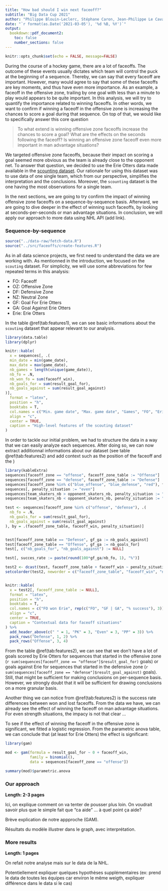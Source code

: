 ```yaml
---
title: "How bad should I win next faceoff?"
subtitle: "Big Data Cup 2021"
author: "Philippe Blouin-Leclerc, Stéphane Caron, Jean-Philippe Le Cavalier et Samuel Perreault"
date: "`r format(as.Date('2021-03-05'), '%d %B, %Y')`"
output:
  bookdown::pdf_document2:
    toc: false
    number_sections: false
---
```


```r
knitr::opts_chunk$set(echo = FALSE, message=FALSE)
```

During the course of a hockey game, there are a lot of faceoffs. The outcome of these events usually dictates which team will control the puck at the beginning of a sequence. Thereby, we can say that every faceoff are important. However, many would agree to say that some of these faceoffs are key moments, and thus have even more importance. As an example, a faceoff in the offensive zone, trailing by one goal with less than a minute to play would appears to be quite important. In this analysis, we will try to quantify the importance related to winning faceoffs. In other words, we want to confirm if winning a faceoff in the offensive zone is increasing the chances to score a goal during that sequence. On top of that, we would like to specifically answer this core question

> To what extend is winning offensive zone faceoffs increase the chances to score a goal? What are the effects on the seconds following the faceoff? Is winning an offensive zone faceoff even more important in man advantage situations?

We targeted offensive zone faceoffs, because their impact on scoring a goal seemed more obvious as the team is already close to the opponent net. To answer that question, we decided to use the Erie Otters data made available in the [scounting dataset](https://raw.githubusercontent.com/bigdatacup/Big-Data-Cup-2021/main/hackathon_scouting.csv). Our rationale for using this dataset was to use data of one single team, which from our perspective, simplifies the interpretation and the conclusions. Moreover, the `scounting` dataset is the one having the most observations for a single team.

In the next sections, we are going to try confirm the impact of winning offensive zone faceoffs on a sequence-by-sequence basis. Afterward, we are going to dive deeper in the effect of winning such faceoffs, by looking at seconds-per-seconds or man advantage situations. In conclusion, we will apply our approach to more data using NHL API (add link).


### Sequence-by-sequence 

```r
source("../data-raw/fetch-data.R")
source("../src/faceoffs/create-features.R")
```

As in all data science projects, we first need to understand the data we are working with. As mentionned in the introduction, we focused on the `scouting` dataset. For simplicity, we will use some abbreviations for few repeated terms in this analysis:

- FO: Faceoff
- OZ: Offensive Zone
- DF: Defensive Zone
- NZ: Neutral Zone
- GF: Goal For Erie Otters
- GA: Goal Against Erie Otters
- Erie: Erie Otters

In the table \@ref(tab:features1), we can see basic informations about the `scouting` dataset that appear relevant to our analysis. 

```r
library(data.table)
library(dplyr)

knitr::kable(
  x = sequences[, .(
  min_date = min(game_date),
  max_date = max(game_date),
  nb_games = length(unique(game_date)),
  nb_fo = .N,
  nb_won_fo = sum(faceoff_win),
  nb_goals_for = sum(result_goal_for),
  nb_goals_against = sum(result_goal_against)
)],
  format = "latex",
  position = "h",
  booktabs = T, 
  col.names = c("Min. game date", "Max. game date", "Games", "FO", "Erie won FO", "GF", "GA"),
  align = "c",
  center = TRUE,
  caption = "High-level features of the scouting dataset"
)
```

In order to tackle our initial problem, we had to structure the data in a way that we can easily analyze each sequences. After doing so, we can now extract additionnal informations about our dataset (see table \@ref(tab:features2) and add context such as the position of the faceoff and the )
 
```r
library(kableExtra)
sequences[faceoff_zone == "offense", faceoff_zone_table := "Offense"]
sequences[faceoff_zone == "defense", faceoff_zone_table := "Defense"]
sequences[faceoff_zone %in% c("blue_offense", "blue_defense", "red"), faceoff_zone_table := "Neutral"]
sequences[, penalty_situation := "even"]
sequences[team_skaters_nb > opponent_skaters_nb, penalty_situation := "pp"]
sequences[team_skaters_nb < opponent_skaters_nb, penalty_situation := "pk"]

test <- sequences[faceoff_zone %in% c("offense", "defense"), .(
  nb_fo = .N,
  nb_goals_for = sum(result_goal_for),
  nb_goals_against = sum(result_goal_against)
), by = .(faceoff_zone_table, faceoff_win, penalty_situation)]


test[faceoff_zone_table == "Defense", gf_ga := nb_goals_against]
test[faceoff_zone_table == "Offense", gf_ga := nb_goals_for]
test[, c("nb_goals_for", "nb_goals_against") := NULL]

test[, succes_rate := paste(round(100*gf_ga/nb_fo, 1), "%")]

test2 <- dcast(test, faceoff_zone_table + faceoff_win ~ penalty_situation, value.var = c("nb_fo", "gf_ga", "succes_rate"), drop = F)
setcolorder(test2, neworder = c("faceoff_zone_table", "faceoff_win", "nb_fo_pk", "gf_ga_pk", "succes_rate_pk", "nb_fo_even", "gf_ga_even", "succes_rate_even", "nb_fo_pp", "gf_ga_pp", "succes_rate_pp"))


knitr::kable(
  x = test2[, faceoff_zone_table := NULL],
  format = "latex",
  position = "h",
  booktabs = T, 
  col.names = c("FO won Erie", rep(c("FO", "GF | GA", "% success"), 3)),
  align = "c",
  center = TRUE,
  caption = "Contextual data for faceoff situations"
) %>% 
  add_header_above(c(" " = 1, "PK" = 3, "Even" = 3, "PP" = 3)) %>% 
  pack_rows("Defense", 1, 2) %>%
  pack_rows("Offense", 3, 4)
```

From the table \@ref(tab:features2), we can see that we don't have a lot of goals scored by Erie Otters for sequences that started in the offensive zone (`r sum(sequences[faceoff_zone == "offense"]$result_goal_for)` goals) or goals against Erie for sequences that started in the defensive zone (`r sum(sequences[faceoff_zone == "defense"]$result_goal_against)` goals). Still, that might be sufficient for making conclusions on per-sequence basis. However, we strongly doubt that it will be sufficient for drawing conclusions on a more granular basis.

Another thing we can notice from \@ref(tab:features2) is the success rate differences between won and lost faceoffs. From the data we have, we can already see the effect of winning the faceoff on man advantage situations. For even strength situations, the impacy is not that clear ...

To see if the effect of winning the faceoff in the offensive zone is significant, we fitted a logistic regression. From the parametric anova table, we can conclude that (at least for Erie Otters) the effect is significant:

```r
library(gam)

mod <- gam(formula = result_goal_for ~ 0 + faceoff_win,
           family = binomial(),
           data = sequences[faceoff_zone == "offense"])

summary(mod)$parametric.anova
```

\newpage

### Our approach

**Length: 2-3 pages**

Ici, on explique comment on va tenter de pousser plus loin. On voudrait savoir plus que le simple fait que "ca aide" ... à quel point ça aide?

Brève explication de notre appproche (GAM).

Résultats du modèle illustrer dans le graph, avec interprétation.


### More results

**Length: 1 pages**

On refait notre analyse mais sur le data de la NHL. 

Potentiellement expliquer quelques hypothèses supplémentaires (ex: prend le data de toutes les équipes car environ le même weigth, expliquer différence dans le data si le cas)
